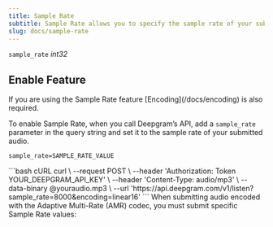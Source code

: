 ```yaml
---
title: Sample Rate
subtitle: Sample Rate allows you to specify the sample rate of your submitted audio.
slug: docs/sample-rate
---
```



`sample_rate` *int32*

<div class="flex flex-row gap-2">
<Markdown src="../snippets/dep-pre-recorded.mdx" /> <Markdown src="../snippets/streaming.mdx" /> <Markdown src="../snippets/all-available-languages.mdx" />
</div>

## Enable Feature

<Info>
  If you are using the Sample Rate feature [Encoding](/docs/encoding) is also required.
</Info>

To enable Sample Rate, when you call Deepgram’s API, add a `sample_rate` parameter in the query string and set it to the sample rate of your submitted audio.

`sample_rate=SAMPLE_RATE_VALUE`

<CodeGroup>
  ```bash cURL
  curl \
    --request POST \
    --header 'Authorization: Token YOUR_DEEPGRAM_API_KEY' \
    --header 'Content-Type: audio/mp3' \
    --data-binary @youraudio.mp3 \
    --url 'https://api.deepgram.com/v1/listen?sample_rate=8000&encoding=linear16'
  ```
</CodeGroup>

<Warning>
  When submitting audio encoded with the Adaptive Multi-Rate (AMR) codec, you must submit specific Sample Rate values:
</Warning>
